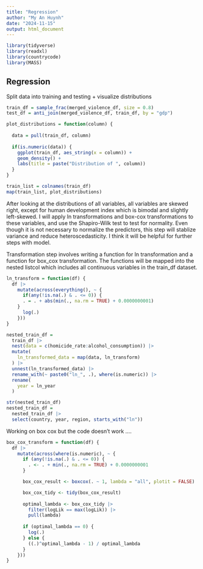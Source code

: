 ```yaml
---
title: "Regression"
author: "My An Huynh"
date: "2024-11-15"
output: html_document
---
```


```r
library(tidyverse)
library(readxl)
library(countrycode)
library(MASS)
```


## Regression 

Split data into training and testing + visualize distributions 
```r
train_df = sample_frac(merged_violence_df, size = 0.8)
test_df = anti_join(merged_violence_df, train_df, by = "gdp")

plot_distributions = function(column) {
  
  data = pull(train_df, column)
  
  if(is.numeric(data)) {
    ggplot(train_df, aes_string(x = column)) +
    geom_density() +
    labs(title = paste("Distribution of ", column))
  }
}

train_list = colnames(train_df)
map(train_list, plot_distributions)

```

After looking at the distributions of all variables, all variables are skewed 
right, except for human development index which is bimodal and slightly 
left-skewed. I will apply ln transformations and box-cox transformations to 
these variables, and use the Shapiro-Wilk test to test for normality. Even 
though it is not necessary to normalize the predictors, this step will stablize 
variance and reduce heteroscedasticity. I think it will be helpful for further 
steps with model.

Transformation step involves writing a function for ln transformation and a 
function for box_cox transformation. The functions will be mapped into the 
nested listcol which includes all continuous variables in the train_df dataset. 

```r
ln_transform = function(df) {
  df |> 
    mutate(across(everything(), ~ {
      if(any(!is.na(.) & . <= 0)) {
      . = . + abs(min(., na.rm = TRUE) + 0.0000000001)
    }
      log(.)
    }))
}

nested_train_df =
  train_df |> 
  nest(data = c(homicide_rate:alcohol_consumption)) |> 
  mutate(
    ln_transformed_data = map(data, ln_transform)
  ) |> 
  unnest(ln_transformed_data) |> 
  rename_with(~ paste0("ln_", .), where(is.numeric)) |> 
  rename(
    year = ln_year
  ) 

str(nested_train_df)
nested_train_df =
  nested_train_df |> 
  select(country, year, region, starts_with("ln"))

```

Working on box cox but the code doesn't work ....

```r
box_cox_transform = function(df) {
  df |> 
    mutate(across(where(is.numeric), ~ {
      if (any(!is.na(.) & . <= 0)) {
        . <- . + min(., na.rm = TRUE) + 0.0000000001  
      }

      box_cox_result <- boxcox(. ~ 1, lambda = "all", plotit = FALSE)

      box_cox_tidy <- tidy(box_cox_result)
      
      optimal_lambda <- box_cox_tidy |> 
        filter(logLik == max(logLik)) |> 
        pull(lambda) 
      
      if (optimal_lambda == 0) {
        log(.) 
      } else {
        ((.)^optimal_lambda - 1) / optimal_lambda  
      }
    }))
}

```

